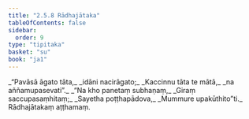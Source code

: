 ```yaml
---
title: "2.5.8 Rādhajātaka"
tableOfContents: false
sidebar:
  order: 9
type: "tipitaka"
basket: "su"
book: "ja1"
---
```



<DynamicBreadcrumb />

<Division number="95" book="ja1">

<Paragraph number="491" type="verses" book="ja1">
_“Pavāsā āgato tāta,_  
_idāni nacirāgato;_  
_Kaccinnu tāta te mātā,_  
_na aññamupasevati”._  

</Paragraph>

</Division>
<Division number="96" book="ja1">

<Paragraph number="492" type="verses" book="ja1">
_“Na kho panetaṃ subhaṇaṃ,_  
_Giraṃ saccupasaṃhitaṃ;_  
_Sayetha poṭṭhapādova,_  
_Mummure upakūthito”ti._  


</Paragraph>
</Division>

<Paragraph number="493" type="center" book="ja1">
Rādhajātakaṃ aṭṭhamaṃ.
</Paragraph>